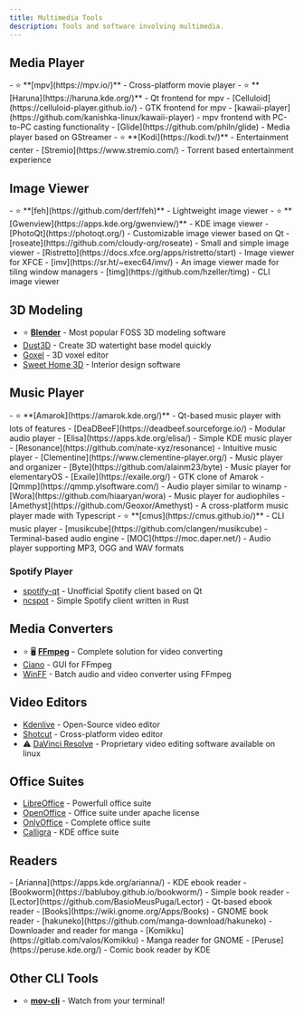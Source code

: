 ```yaml
---
title: Multimedia Tools
description: Tools and software involving multimedia.
---
```



## Media Player

<Tabs>
    <TabItem label="Graphical">
        - ⭐ **[mpv](https://mpv.io/)** - Cross-platform movie player
        - ⭐ **[Haruna](https://haruna.kde.org/)** - Qt frontend for mpv
        - [Celluloid](https://celluloid-player.github.io/) - GTK frontend for mpv
        - [kawaii-player](https://github.com/kanishka-linux/kawaii-player) - mpv frontend with PC-to-PC casting functionality
        - [Glide](https://github.com/philn/glide) - Media player based on GStreamer
    </TabItem>
    <TabItem label="Media Centers">
        - ⭐ **[Kodi](https://kodi.tv/)** - Entertainment center
        - [Stremio](https://www.stremio.com/) - Torrent based entertainment experience
    </TabItem>
</Tabs>

## Image Viewer

<Tabs>
    <TabItem label="Graphical">
        - ⭐ **[feh](https://github.com/derf/feh)** - Lightweight image viewer
        - ⭐ **[Gwenview](https://apps.kde.org/gwenview/)** - KDE image viewer  
        - [PhotoQt](https://photoqt.org/) - Customizable image viewer based on Qt
        - [roseate](https://github.com/cloudy-org/roseate) - Small and simple image viewer
        - [Ristretto](https://docs.xfce.org/apps/ristretto/start) - Image viewer for XFCE
        - [imv](https://sr.ht/~exec64/imv/) - An image viewer made for tiling window managers
    </TabItem>
    <TabItem label="CLI">
        - [timg](https://github.com/hzeller/timg) - CLI image viewer
    </TabItem>
</Tabs>

## 3D Modeling

- ⭐ **[Blender](https://www.blender.org/)** - Most popular FOSS 3D modeling software <Badge text="Might work poorly with AMD GPU" variant="caution" size="medium" />
- [Dust3D](https://dust3d.org/) - Create 3D watertight base model quickly
- [Goxel](https://goxel.xyz/) - 3D voxel editor
- [Sweet Home 3D](https://sweethome3d.com/) - Interior design software

## Music Player

<Tabs>
    <TabItem label="Graphical">
        - ⭐ **[Amarok](https://amarok.kde.org/)** - Qt-based music player with lots of features
        - [DeaDBeeF](https://deadbeef.sourceforge.io/) - Modular audio player
        - [Elisa](https://apps.kde.org/elisa/) - Simple KDE music player
        - [Resonance](https://github.com/nate-xyz/resonance) - Intuitive music player
        - [Clementine](https://www.clementine-player.org/) - Music player and organizer
        - [Byte](https://github.com/alainm23/byte) - Music player for elementaryOS
        - [Exaile](https://exaile.org/) - GTK clone of Amarok
        - [Qmmp](https://qmmp.ylsoftware.com/) - Audio player similar to winamp
        - [Wora](https://github.com/hiaaryan/wora) - Music player for audiophiles
        - [Amethyst](https://github.com/Geoxor/Amethyst) - A cross-platform music player made with Typescript
    </TabItem>
    <TabItem label="CLI">
        - ⭐ **[cmus](https://cmus.github.io/)** - CLI music player
        - [musikcube](https://github.com/clangen/musikcube) - Terminal-based audio engine
        - [MOC](https://moc.daper.net/) - Audio player supporting MP3, OGG and WAV formats
    </TabItem>
</Tabs>

### Spotify Player

- [spotify-qt](https://github.com/kraxarn/spotify-qt) - Unofficial Spotify client based on Qt
- [ncspot](https://github.com/hrkfdn/ncspot) - Simple Spotify client written in Rust

## Media Converters

- ⭐ 🖥️ **[FFmpeg](https://ffmpeg.org/)** - Complete solution for video converting
- [Ciano](https://robertsanseries.github.io/ciano/) - GUI for FFmpeg
- [WinFF](https://github.com/WinFF/winff) - Batch audio and video converter using FFmpeg

## Video Editors

- [Kdenlive](https://kdenlive.org/en/) - Open-Source video editor
- [Shotcut](https://www.shotcut.org/) - Cross-platform video editor
- ⚠️ [DaVinci Resolve](https://www.blackmagicdesign.com/products/davinciresolve/) - Proprietary video editing software available on linux

## Office Suites

- [LibreOffice](https://www.libreoffice.org/) - Powerfull office suite
- [OpenOffice](https://www.openoffice.org/) - Office suite under apache license
- [OnlyOffice](https://www.onlyoffice.com/) - Complete office suite
- [Calligra](https://calligra.org/) - KDE office suite

## Readers 

<Tabs>
    <TabItem label="E-Book">
        - [Arianna](https://apps.kde.org/arianna/) - KDE ebook reader
        - [Bookworm](https://babluboy.github.io/bookworm/) - Simple book reader
        - [Lector](https://github.com/BasioMeusPuga/Lector) - Qt-based ebook reader
        - [Books](https://wiki.gnome.org/Apps/Books) - GNOME book reader
    </TabItem>
    <TabItem label="Manga and Comic Books">
        - [hakuneko](https://github.com/manga-download/hakuneko) - Downloader and reader for manga
        - [Komikku](https://gitlab.com/valos/Komikku) - Manga reader for  GNOME
        - [Peruse](https://peruse.kde.org/) - Comic book reader by KDE
    </TabItem>
</Tabs>

## Other CLI Tools

- ⭐ **[mov-cli](https://github.com/mov-cli/mov-cli)** - Watch from your terminal!